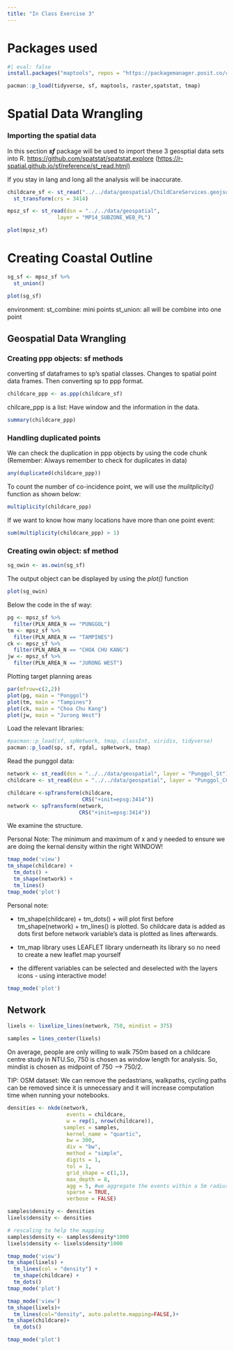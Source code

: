 ```yaml
---
title: "In Class Exercise 3"
---
```


# Packages used

```r
#| eval: false
install.packages("maptools", repos = "https://packagemanager.posit.co/cran/2023-10-13")
```

```r
pacman::p_load(tidyverse, sf, maptools, raster,spatstat, tmap)
```

# Spatial Data Wrangling

### Importing the spatial data

In this section ***sf*** package will be used to import these 3 geosptial data sets into R. <https://github.com/spatstat/spatstat.explore> (<https://r-spatial.github.io/sf/reference/st_read.html)>

If you stay in lang and long all the analysis will be inaccurate.

```r
childcare_sf <- st_read("../../data/geospatial/ChildCareServices.geojson") %>%
  st_transform(crs = 3414)
```

```r
mpsz_sf <- st_read(dsn = "../../data/geospatial", 
                layer = "MP14_SUBZONE_WEB_PL")
```

```r
plot(mpsz_sf)
```

# Creating Coastal Outline

```r
sg_sf <- mpsz_sf %>%
  st_union()
```

```r
plot(sg_sf)
```

environment: st_combine: mini points st_union: all will be combine into one point

## Geospatial Data Wrangling

### Creating ppp objects: sf methods

converting sf dataframes to sp's spatial classes. Changes to spatial point data frames. Then converting sp to ppp format.

```r
childcare_ppp <- as.ppp(childcare_sf)
```

chilcare_ppp is a list: Have window and the information in the data.

```r
summary(childcare_ppp)
```

### Handling duplicated points

We can check the duplication in ppp objects by using the code chunk (Remember: Always remember to check for duplicates in data)

```r
any(duplicated(childcare_ppp))
```

To count the number of co-incidence point, we will use the *mulitplicity()* function as shown below:

```r
multiplicity(childcare_ppp)
```

If we want to know how many locations have more than one point event:

```r
sum(multiplicity(childcare_ppp) > 1)
```

### Creating owin object: sf method

```r
sg_owin <- as.owin(sg_sf)
```

The output object can be displayed by using the *plot()* function

```r
plot(sg_owin)
```

Below the code in the sf way:

```r
pg <- mpsz_sf %>% 
  filter(PLN_AREA_N == "PUNGGOL")
tm <- mpsz_sf %>% 
  filter(PLN_AREA_N == "TAMPINES")
ck <- mpsz_sf %>% 
  filter(PLN_AREA_N == "CHOA CHU KANG")
jw <- mpsz_sf %>% 
  filter(PLN_AREA_N == "JURONG WEST")
```

Plotting target planning areas

```r
par(mfrow=c(2,2))
plot(pg, main = "Ponggol")
plot(tm, main = "Tampines")
plot(ck, main = "Choa Chu Kang")
plot(jw, main = "Jurong West")
```

Load the relevant libraries:

```r
#pacman::p_load(sf, spNetwork, tmap, classInt, viridis, tidyverse)
pacman::p_load(sp, sf, rgdal, spNetwork, tmap)
```

Read the punggol data:

```r
network <- st_read(dsn = "../../data/geospatial", layer = "Punggol_St")
childcare <- st_read(dsn = "../../data/geospatial", layer = "Punggol_CC")
```

```r
childcare <-spTransform(childcare,
                        CRS("+init=epsg:3414"))
network <- spTransform(network,
                       CRS("+init=epsg:3414"))
```

We examine the structure.

Personal Note: The minimum and maximum of x and y needed to ensure we are doing the kernal density within the right WINDOW!

```r
tmap_mode('view')
tm_shape(childcare) + 
  tm_dots() + 
  tm_shape(network) + 
  tm_lines()
tmap_mode('plot')
```

Personal note:

-   tm_shape(childcare) + tm_dots() + will plot first before tm_shape(network) + tm_lines() is plotted. So childcare data is added as dots first before network variable's data is plotted as lines afterwards.

-   tm_map library uses LEAFLET library underneath its library so no need to create a new leaflet map yourself

-   the different variables can be selected and deselected with the layers icons - using interactive mode!

```r
tmap_mode('plot')
```

## Network

```r
lixels <- lixelize_lines(network, 750, mindist = 375)
```

```r
samples = lines_center(lixels)
```

On average, people are only willing to walk 750m based on a childcare centre study in NTU.So, 750 is chosen as window length for analysis. So, mindist is chosen as midpoint of 750 –\> 750/2.

TIP: OSM dataset: We can remove the pedastrians, walkpaths, cycling paths can be removed since it is unnecessary and it will increase computation time when running your notebooks.

```r
densities <- nkde(network,
                   events = childcare,
                   w = rep(1, nrow(childcare)),
                  samples = samples,
                   kernel_name = "quartic",
                   bw = 300,
                   div = "bw",
                   method = "simple",
                   digits = 1,
                   tol = 1,
                   grid_shape = c(1,1),
                   max_depth = 8,
                   agg = 5, #we aggregate the events within a 5m radius (faster calculation)
                   sparse = TRUE,
                   verbose = FALSE)

```

```r
samples$density <- densities
lixels$density <- densities

```

```r
# rescaling to help the mapping
samples$density <- samples$density*1000
lixels$density <- lixels$density*1000

```

```r
tmap_mode('view')
tm_shape(lixels) + 
  tm_lines(col = "density") +
  tm_shape(childcare) + 
  tm_dots()
tmap_mode('plot')
```

```r
tmap_mode('view')
tm_shape(lixels)+
  tm_lines(col="density", auto.palette.mapping=FALSE,)+
tm_shape(childcare)+
  tm_dots()
```

```r
tmap_mode('plot')
```
